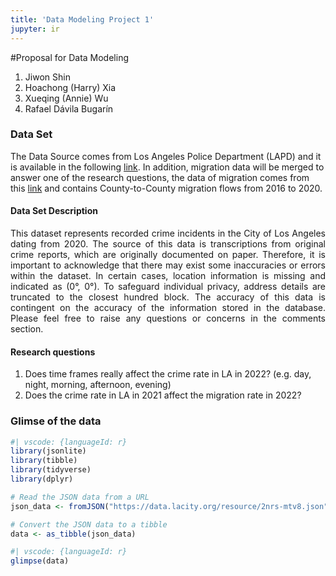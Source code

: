 ```yaml
---
title: 'Data Modeling Project 1'
jupyter: ir
---
```


#Proposal for Data Modeling


1. Jiwon Shin
2. Hoachong (Harry) Xia
3. Xueqing (Annie) Wu
4. Rafael Dávila Bugarín

### Data Set

The Data Source comes from Los Angeles Police Department (LAPD) and it is available in the following [link](https://data.lacity.org/A-Safe-City/Crime-Data-from-2010-to-Present/y8tr-7khq). In addition, migration data will be merged to answer one of the research questions, the data of migration comes from this [link](https://www.census.gov/data/tables/2020/demo/geographic-mobility/county-to-county-migration-2016-2020.html) and contains County-to-County migration flows from 2016 to 2020.

#### Data Set Description

<div style="text-align: justify">This dataset represents recorded crime incidents in the City of Los Angeles dating from 2020. The source of this data is transcriptions from original crime reports, which are originally documented on paper. Therefore, it is important to acknowledge that there may exist some inaccuracies or errors within the dataset. In certain cases, location information is missing and indicated as (0°, 0°). To safeguard individual privacy, address details are truncated to the closest hundred block. The accuracy of this data is contingent on the accuracy of the information stored in the database. Please feel free to raise any questions or concerns in the comments section.</div>

#### Research questions

1. Does time frames really affect the crime rate in LA in 2022? (e.g. day, night, morning, afternoon, evening)
2. Does the crime rate in LA in 2021 affect the migration rate in 2022?

### Glimse of the data








```r
#| vscode: {languageId: r}
library(jsonlite)
library(tibble)
library(tidyverse)
library(dplyr)

# Read the JSON data from a URL
json_data <- fromJSON("https://data.lacity.org/resource/2nrs-mtv8.json")

# Convert the JSON data to a tibble
data <- as_tibble(json_data)
```


```r
#| vscode: {languageId: r}
glimpse(data)
```


